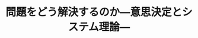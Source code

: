 ﻿---
title: "問題をどう解決するのか―意思決定とシステム理論―"
category: "環境・社会理工学院"
vol: 9
interviewee: "木嶋 恭一 "
url: ""
tags: ["システム","意思"]
pdf: "9-1.pdf"
career: ""
preface: ""
---
